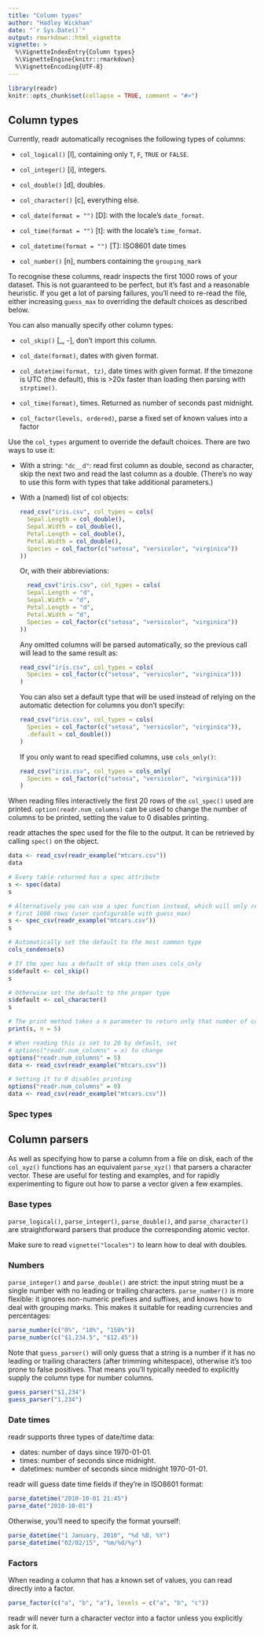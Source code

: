 ```yaml
---
title: "Column types"
author: "Hadley Wickham"
date: "`r Sys.Date()`"
output: rmarkdown::html_vignette
vignette: >
  %\VignetteIndexEntry{Column types}
  %\VignetteEngine{knitr::rmarkdown}
  %\VignetteEncoding{UTF-8}
---
```


```r
library(readr)
knitr::opts_chunk$set(collapse = TRUE, comment = "#>")
```

## Column types

Currently, readr automatically recognises the following types of columns:

* `col_logical()` [l], containing only `T`, `F`, `TRUE` or `FALSE`.

* `col_integer()` [i], integers.

* `col_double()` [d], doubles.

* `col_character()` [c], everything else.

* `col_date(format = "")` [D]: with the locale's `date_format`.

* `col_time(format = "")` [t]: with the locale's `time_format`.

* `col_datetime(format = "")` [T]: ISO8601 date times

* `col_number()` [n], numbers containing the `grouping_mark`

To recognise these columns, readr inspects the first 1000 rows of your dataset. This is not guaranteed to be perfect, but it's fast and a reasonable heuristic. If you get a lot of parsing failures, you'll need to re-read the file, either increasing `guess_max` to overriding the default choices as described below.

You can also manually specify other column types:

* `col_skip()` [_, -], don't import this column.

* `col_date(format)`, dates with given format.

* `col_datetime(format, tz)`, date times with given format. If the timezone
  is UTC (the default), this is >20x faster than loading then parsing with
  `strptime()`.

* `col_time(format)`, times. Returned as number of seconds past midnight.

* `col_factor(levels, ordered)`, parse a fixed set of known values into a
  factor

Use the `col_types` argument to override the default choices. There are two ways to use it:

* With a string: `"dc__d"`: read first column as double, second as character,
  skip the next two and read the last column as a double. (There's no way to
  use this form with types that take additional parameters.)

* With a (named) list of col objects:

    ```R
    read_csv("iris.csv", col_types = cols(
      Sepal.Length = col_double(),
      Sepal.Width = col_double(),
      Petal.Length = col_double(),
      Petal.Width = col_double(),
      Species = col_factor(c("setosa", "versicolor", "virginica"))
    ))
    ```

    Or, with their abbreviations:

    ```R
      read_csv("iris.csv", col_types = cols(
      Sepal.Length = "d",
      Sepal.Width = "d",
      Petal.Length = "d",
      Petal.Width = "d",
      Species = col_factor(c("setosa", "versicolor", "virginica"))
    ))
    ```

    Any omitted columns will be parsed automatically, so the previous call
    will lead to the same result as:

    ```R
    read_csv("iris.csv", col_types = cols(
      Species = col_factor(c("setosa", "versicolor", "virginica")))
    )
    ```

    You can also set a default type that will be used instead of
    relying on the automatic detection for columns you don't specify:

    ```R
    read_csv("iris.csv", col_types = cols(
      Species = col_factor(c("setosa", "versicolor", "virginica")),
      .default = col_double())
    )
    ```

    If you only want to read specified columns, use `cols_only()`:

    ```R
    read_csv("iris.csv", col_types = cols_only(
      Species = col_factor(c("setosa", "versicolor", "virginica")))
    )
    ```

When reading files interactively the first 20 rows of the `col_spec()` used are
printed. `option(readr.num_columns)` can be used to change the number of
columns to be printed, setting the value to 0 disables printing.

readr attaches the spec used for the file to the output. It can be retrieved by
calling `spec()` on the object.

```r
data <- read_csv(readr_example("mtcars.csv"))
data

# Every table returned has a spec attribute
s <- spec(data)
s

# Alternatively you can use a spec function instead, which will only read the
# first 1000 rows (user configurable with guess_max)
s <- spec_csv(readr_example("mtcars.csv"))
s

# Automatically set the default to the most common type
cols_condense(s)

# If the spec has a default of skip then uses cols_only
s$default <- col_skip()
s

# Otherwise set the default to the proper type
s$default <- col_character()
s

# The print method takes a n parameter to return only that number of columns
print(s, n = 5)

# When reading this is set to 20 by default, set 
# options("readr.num_columns" = x) to change
options("readr.num_columns" = 5)
data <- read_csv(readr_example("mtcars.csv"))

# Setting it to 0 disables printing
options("readr.num_columns" = 0)
data <- read_csv(readr_example("mtcars.csv"))
```

### Spec types

## Column parsers

As well as specifying how to parse a column from a file on disk, each of the `col_xyz()` functions has an equivalent `parse_xyz()` that parsers a character vector. These are useful for testing and examples, and for rapidly experimenting to figure out how to parse a vector given a few examples.

### Base types

`parse_logical()`, `parse_integer()`, `parse_double()`, and `parse_character()` are straightforward parsers that produce the corresponding atomic vector.

Make sure to read `vignette("locales")` to learn how to deal with doubles.

### Numbers

`parse_integer()` and `parse_double()` are strict: the input string must be a single number with no leading or trailing characters. `parse_number()` is more flexible: it ignores non-numeric prefixes and suffixes, and knows how to deal with grouping marks. This makes it suitable for reading currencies and percentages:

```r
parse_number(c("0%", "10%", "150%"))
parse_number(c("$1,234.5", "$12.45"))
```

Note that `guess_parser()` will only guess that a string is a number if it has no leading or trailing characters (after trimming whitespace), otherwise it's too prone to false positives. That means you'll typically needed to explicitly supply the column type for number columns.

```r
guess_parser("$1,234")
guess_parser("1,234")
```

### Date times

readr supports three types of date/time data:

* dates: number of days since 1970-01-01.
* times: number of seconds since midnight.
* datetimes: number of seconds since midnight 1970-01-01.

readr will guess date time fields if they're in ISO8601 format:

```r
parse_datetime("2010-10-01 21:45")
parse_date("2010-10-01")
```

Otherwise, you'll need to specify the format yourself:

```r
parse_datetime("1 January, 2010", "%d %B, %Y")
parse_datetime("02/02/15", "%m/%d/%y")
```

### Factors

When reading a column that has a known set of values, you can read directly into a factor.

```r
parse_factor(c("a", "b", "a"), levels = c("a", "b", "c"))
```

readr will never turn a character vector into a factor unless you explicitly ask for it.
